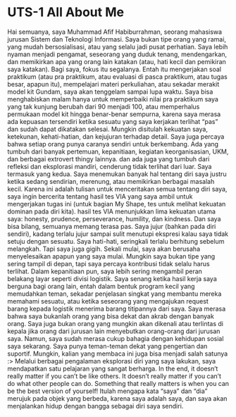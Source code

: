 # UTS-1 All About Me
Hai semuanya, saya Muhammad Afif Habiburrahman, seorang mahasiswa jurusan Sistem dan Teknologi Informasi.
Saya bukan tipe orang yang ramai, yang mudah bersosialisasi, atau yang selalu jadi pusat perhatian. Saya lebih nyaman menjadi pengamat, seseorang yang duduk tenang, mendengarkan, dan memikirkan apa yang orang lain katakan (atau, hati kecil dan pemikiran saya katakan).
Bagi saya, fokus itu segalanya. Entah itu mengerjakan soal praktikum (atau pra praktikum, atau evaluasi di pasca praktikum, atau tugas besar, apapun itu), mempelajari materi perkuliahan, atau sekadar merakit model kit Gundam, saya akan tenggelam sampai lupa waktu. Saya bisa menghabiskan malam hanya untuk memperbaiki nilai pra praktikum saya yang tak kunjung berubah dari 90 menjadi 100, atau memperhalus permukaan model kit hingga benar-benar sempurna, karena saya merasa ada kepuasan tersendiri ketika sesuatu yang saya kerjakan terlihat “pas” dan sudah dapat dikatakan selesai. Mungkin disitulah kekuatan saya, ketekunan, kehati-hatian, dan kejujuran terhadap detail.
Saya juga percaya bahwa setiap orang punya caranya sendiri untuk berkembang. Ada yang tumbuh dari banyak pertemuan, kepanitiaan, kegiatan keorganisasian, UKM, dan berbagai extrovert thingy lainnya. dan ada juga yang tumbuh dari refleksi dan eksplorasi mandiri, cenderung tidak terlihat dari luar. Saya termasuk yang kedua. Saya menemukan banyak hal tentang diri saya justru ketika sedang sendirian, merenung, atau memikirkan berbagai masalah kecil.
Karena ini adalah tulisan untuk menceritakan semua tentang diri saya, saya ingin bercerita tentang hasil tes VIA yang saya ambil untuk mengerjakan tugas ini (untuk bagian My Shape, tes untuk melihat kekuatan dominan pada diri kita). hasil tes VIA menunjukkan lima kekuatan utama saya: honesty, prudence, perseverance, humility, dan kindness. Dan saya bisa bilang, semuanya memang terasa pas. Saya jujur (bahkan pada diri sendiri), kadang terlalu jujur sampai sulit menutupi ekspresi kalau saya tidak setuju dengan sesuatu. Saya hati-hati, seringkali terlalu berhitung sebelum melangkah. Tapi saya juga gigih. Sekali mulai, saya akan berusaha menyelesaikan apapun yang saya mulai.
Mungkin saya bukan tipe yang sering tampil di depan, tapi saya percaya kontribusi tidak selalu harus terlihat. Dalam kepanitiaan pun, saya lebih sering mengambil peran belakang layar seperti divisi logistik. Saya senang ketika hasil kerja saya berguna bagi orang lain, entah dalam bentuk program kecil yang memudahkan teman, sekadar penjelasan singkat yang membantu mereka memahami sesuatu, atau ketika seseorang yang mengajukan request barang kepada logistik menerima barang titipannya dari saya.
Saya merasa bahwa saya bukanlah orang yang bisa dekat dan akrab dengan banyak orang. Saya juga bukan orang yang mungkin akan dikenali atau terlintas di kepala jika orang dari jurusan lain menyebutkan orang-orang dari jurusan saya. Namun, saya sudah merasa cukup bahagia dengan kehidupan sosial saya sekarang. Saya punya teman-teman dekat yang pengertian dan suportif. Mungkin, kalian yang membaca ini juga bisa menjadi salah satunya :> 
Melalui berbagai pengalaman eksplorasi diri yang saya lakukan, saya mendapatkan satu pelajaran yang sangat berharga. In the end, it doesn’t really matter if you can’t be like others. It doesn’t really matter if you can’t do what other people can do. Something that really matters is when you can be the best version of yourself! Itulah mengapa kata “saya” dan “dia” merujuk pada objek yang berbeda, karena saya adalah saya, dan saya akan menjalankan hidup dengan bangga sebagai diri saya sendiri.
